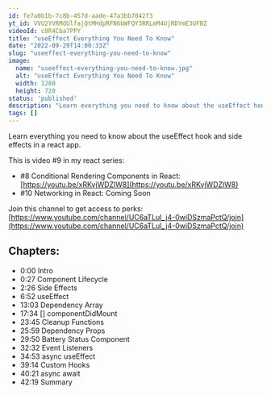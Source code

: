 ```yaml
---
id: fe7a0b1b-7c8b-457d-aade-47a3bb7042f3
yt_id: VVU2YVRMdUlfajQtMHdpRFN6bWFQY3RRLmM4UjRDYmE3UFBZ
videoId: c8R4Cba7PPY
title: "useEffect Everything You Need To Know"
date: "2022-09-29T14:00:33Z"
slug: "useeffect-everything-you-need-to-know"
image: 
  name: "useeffect-everything-you-need-to-know.jpg"
  alt: "useEffect Everything You Need To Know"
  width: 1280
  height: 720
status: 'published'
description: "Learn everything you need to know about the useEffect hook and side effects in a react app."
tags: []
---
```


Learn everything you need to know about the useEffect hook and side effects in a react app.

This is video #9 in my react series: 

* #8 Conditional Rendering Components in React: [https://youtu.be/xRKvjWDZlW8](https://youtu.be/xRKvjWDZlW8)
* #10 Networking in React: Coming Soon

Join this channel to get access to perks:
[https://www.youtube.com/channel/UC6aTLuI_j4-0wiDSzmaPctQ/join](https://www.youtube.com/channel/UC6aTLuI_j4-0wiDSzmaPctQ/join)

## Chapters:

* 0:00 Intro
* 0:27 Component Lifecycle
* 2:26 Side Effects
* 6:52 useEffect
* 13:03 Dependency Array
* 17:34 [] componentDidMount 
* 23:45 Cleanup Functions
* 25:59 Dependency Props
* 29:50 Battery Status Component
* 32:32 Event Listeners
* 34:53 async useEffect
* 39:14 Custom Hooks
* 40:21 async await 
* 42:19 Summary


